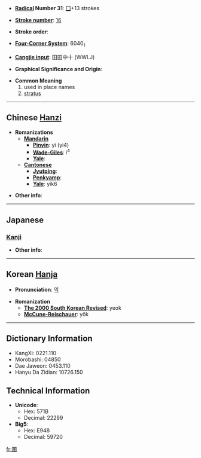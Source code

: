 * '''[[Wiktionary:Chinese radical index| Radical]] Number 31''': [[Wiktionary:Chinese radical index 囗|囗]]+13 strokes

* '''[[Wiktionary:Chinese total strokes index|Stroke number]]''': [[Wiktionary:Chinese total strokes index 16|16]]

* '''Stroke order''': 

* '''[[Wiktionary:Chinese four corner index|Four-Corner System]]''': 6040<sub>1</sub>

* '''[[Wiktionary:Chinese Cangjie index|Cangjie input]]''': 田田中十 (WWLJ)

* '''Graphical Significance and Origin''': 

* '''Common Meaning'''
*# used in place names
*# [[stratus]]

----

== Chinese [[Hanzi]] ==

* '''Romanizations'''
** '''[[Mandarin]]'''
*** '''[[Pinyin]]''': yì (yi4)
*** '''[[Wade-Giles]]''': i<sup>4</sup>
*** '''[[Yale]]''': 
** '''[[Cantonese]]'''
*** '''[[Jyutping]]''':
*** '''[[Penkyamp]]''': 
*** '''[[Yale]]''': yik6

* '''Other info''': 

----

==Japanese==

===[[Kanji]]===
{{kanji|on readings=[[えき]] (eki), [[やく]] (yaku)
|kun readings=[[めぐりゆく]] (meguriyuku)
}}

* '''Other info''':  

----

== Korean [[Hanja]] ==

* '''Pronunciation''': [[역]]

* '''Romanization'''
** '''[[The 2000 South Korean Revised Romanization|The 2000 South Korean Revised]]''': yeok
** '''[[McCune-Reischauer]]''': yŏk

----

== Dictionary Information ==

* KangXi: 0221.110
* Morobashi: 04850
* Dae Jaweon: 0453.110
* Hanyu Da Zidian: 10726.150

== Technical Information ==

* '''Unicode''':
** Hex: 571B
** Decimal: 22299
* '''Big5''':
** Hex: E948
** Decimal: 59720

[[fr:圛]]